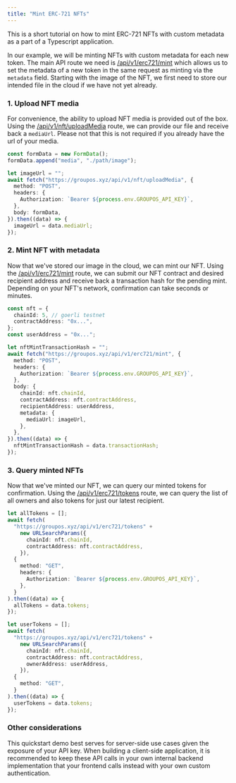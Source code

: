 ```yaml
---
title: "Mint ERC-721 NFTs"
---
```


This is a short tutorial on how to mint ERC-721 NFTs with custom metadata as a part of a Typescript application.

In our example, we will be minting NFTs with custom metadata for each new token. The main API route we need is
[/api/v1/erc721/mint](/api-reference/v1/erc721/post/mint) which allows us to set the metadata of a new token in the same request as minting via
the `metadata` field. Starting with the image of the NFT, we first need to store our intended file in the cloud if
we have not yet already.

### 1. Upload NFT media

For convenience, the ability to upload NFT media is provided out of the box.
Using the [/api/v1/nft/uploadMedia](/api-reference/v1/nft/post/uploadMedia) route, we can provide our file and receive back
a `mediaUrl`. Please not that this is not required if you already have the url of your media.

```typescript
const formData = new FormData();
formData.append("media", "./path/image");

let imageUrl = "";
await fetch("https://groupos.xyz/api/v1/nft/uploadMedia", {
  method: "POST",
  headers: {
    Authorization: `Bearer ${process.env.GROUPOS_API_KEY}`,
  },
  body: formData,
}).then((data) => {
  imageUrl = data.mediaUrl;
});
```

### 2. Mint NFT with metadata

Now that we've stored our image in the cloud, we can mint our NFT.
Using the [/api/v1/erc721/mint](/api-reference/v1/erc721/post/mint) route, we can submit our NFT contract and desired
recipient address and receive back a transaction hash for the pending mint. Depending on your NFT's network, confirmation
can take seconds or minutes.

```typescript
const nft = {
  chainId: 5, // goerli testnet
  contractAddress: "0x...",
};
const userAddress = "0x...";

let nftMintTransactionHash = "";
await fetch("https://groupos.xyz/api/v1/erc721/mint", {
  method: "POST",
  headers: {
    Authorization: `Bearer ${process.env.GROUPOS_API_KEY}`,
  },
  body: {
    chainId: nft.chainId,
    contractAddress: nft.contractAddress,
    recipientAddress: userAddress,
    metadata: {
      mediaUrl: imageUrl,
    },
  },
}).then((data) => {
  nftMintTransactionHash = data.transactionHash;
});
```

### 3. Query minted NFTs

Now that we've minted our NFT, we can query our minted tokens for confirmation.
Using the [/api/v1/erc721/tokens](/api-reference/v1/erc721/get/tokens) route, we can query the
list of all owners and also tokens for just our latest recipient.

```typescript
let allTokens = [];
await fetch(
  "https://groupos.xyz/api/v1/erc721/tokens" +
    new URLSearchParams({
      chainId: nft.chainId,
      contractAddress: nft.contractAddress,
    }),
  {
    method: "GET",
    headers: {
      Authorization: `Bearer ${process.env.GROUPOS_API_KEY}`,
    },
  }
).then((data) => {
  allTokens = data.tokens;
});

let userTokens = [];
await fetch(
  "https://groupos.xyz/api/v1/erc721/tokens" +
    new URLSearchParams({
      chainId: nft.chainId,
      contractAddress: nft.contractAddress,
      ownerAddress: userAddress,
    }),
  {
    method: "GET",
  }
).then((data) => {
  userTokens = data.tokens;
});
```

### Other considerations

This quickstart demo best serves for server-side use cases given the exposure of your API key.
When building a client-side application, it is recommended to keep these API calls in your own
internal backend implementation that your frontend calls instead with your own custom authentication.
